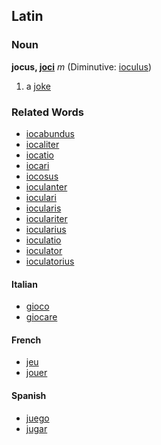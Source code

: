 ==Latin==
===Noun===
'''jocus, [[Wiktionary Appendix:Latin second declension|joci]]''' ''m'' (Diminutive: [[ioculus]])

#a [[joke]]
===Related Words===
*[[iocabundus]]
*[[iocaliter]]
*[[iocatio]]
*[[iocari]]
*[[iocosus]]
*[[ioculanter]]
*[[ioculari]]
*[[iocularis]]
*[[ioculariter]]
*[[iocularius]]
*[[ioculatio]]
*[[ioculator]]
*[[ioculatorius]]
====Italian====
*[[gioco]]
*[[giocare]]
====French====
*[[jeu]]
*[[jouer]]
====Spanish====
*[[juego]]
*[[jugar]]